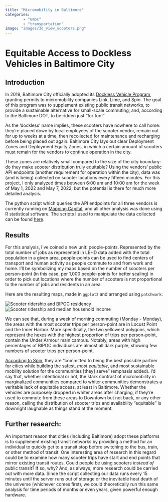 ```yaml
---
title: "Micromobility in Baltimore"
categories: 
        - "umbc"
        - "transportation"
image: "images/3d_view_scooters.png"
---
```


# Equitable Access to Dockless Vehicles in Baltimore City

## Introduction

In 2019, Baltimore City officially adopted its [Dockless Vehicle Program](https://transportation.baltimorecity.gov/bike-baltimore/dockless-vehicles), granting permits to micromobility companies Link, Lime, and Spin. The goal of this program was to supplement existing public transit networks, to provide a sustainable alternative for small-scale commuting, and, according to the Baltimore DOT, to be ridden just "for fun!"

As the 'dockless' name implies, these scooters have nowhere to call home: they're placed down by local employees of the scooter vendor, remain out for up to weeks at a time, then recollected for maintenance and recharging before being placed out again. Baltimore City lays out clear Deployment Zones and Deployment Equity Zones, in which a certain amount of scooters must remain for the vendors to continue operation in the city.

These zones are relatively small compared to the size of the city boundary: do they make scooter distribution truly equitable? Using the vendors' public API endpoints (another requirement for operation within the city), data was (and is being) collected on scooter locations every fifteen minutes. For this project, I only analyzed times between 6:00 am and 10:00 am for the week of May 1, 2022 and May 7, 2022; but the potential is there for much more detailed analysis.

The python script which queries the API endpoints for all three vendors is currently running on [Mapping Capital](https://mapping.capital), and all other analysis was done using R statistical software. The scripts I used to manipulate the data collected can be found [here](src).

## Results

For this analysis, I've coined a new unit: people-points. Represented by the total number of jobs as represented in LEHD data added with the total population in a given area, people-points can be used to find centers of transport and human activity as people commute to and from work and home. I'll be symbolizing my maps based on the number of scooters per person-point (in this case, per 1,000 people-points for better scaling) in order to pick out locations where the number of scooters is not proportional to the number of jobs and residents in an area.

Here are the resulting maps, made in `ggplot2` and arranged using `patchwork`:

![Scooter ridership and BIPOC residency](images/layout1.png) ![Scooter ridership and median household income](images/layout2.png)

We can see that, during a week of morning commuting (Monday - Monday), the areas with the most scooter trips per person-point are in Locust Point and the Inner Harbor. More specifically, the two yellowest polygons, which represent the hexes with the highest proportion of trips per person-point, contain the Under Armour main campus. Notably, areas with high percentages of BIPOC individuals are almost all dark purple, showing few numbers of scooter trips per person-point.

[According to Spin](https://www.spin.app/), they are "committed to being the best possible partner for cities while building the safest, *most equitable*, and most sustainable mobility solution for the communities \[they\] serve" (emphasis added). I'd say that, whether intentional or not, the stark contrast of micromobility in marginalized communities compared to whiter communities demonstrates a veritable lack of equitable access, at least in Baltimore. Whether the vehicles are purposely dropped in whiter areas after charging, if they're used to commute from these areas to Downtown but not back, or any other reason, calling the distribution of scooter trips and availability "equitable" is downright laughable as things stand at the moment.

## Further research:

An important reason that cities (including Baltimore) adopt these platforms is to supplement existing transit networks by providing a method for an individual to quickly get to a transit stop before switching to the bus, train, or other method of transit. One interesting area of research in this regard could be to examine how many scooter trips have start and end points that mirror existing transit routes. Could people be using scooters *instead of* public transit? If so, why? And, as always, more research could be carried out with more data. Since the script collecting our data runs every 15 minutes until the server runs out of storage or the inevitable heat death of the universe (whichever comes first), we could theoretically run this same analysis for time periods of months or even years, given powerful enough hardware.
